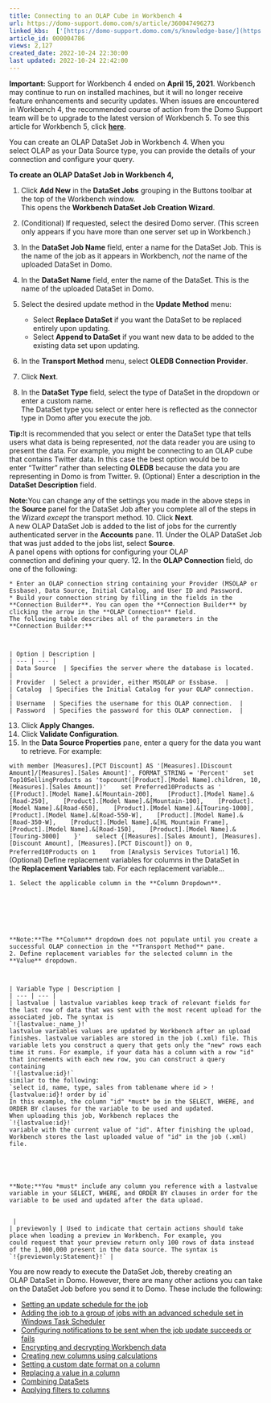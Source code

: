 ```yaml
---
title: Connecting to an OLAP Cube in Workbench 4
url: https://domo-support.domo.com/s/article/360047496273
linked_kbs:  ['[https://domo-support.domo.com/s/knowledge-base/](https://domo-support.domo.com/s/knowledge-base/)', '[https://domo-support.domo.com/s/](https://domo-support.domo.com/s/)', '[https://domo-support.domo.com/s/topic/0TO5w000000ZammGAC](https://domo-support.domo.com/s/topic/0TO5w000000ZammGAC)', '[https://domo-support.domo.com/s/topic/0TO5w000000ZaoPGAS](https://domo-support.domo.com/s/topic/0TO5w000000ZaoPGAS)', '[https://domo-support.domo.com/s/topic/0TO5w000000ZapSGAS](https://domo-support.domo.com/s/topic/0TO5w000000ZapSGAS)', '[https://domo-support.domo.com/s/article/360043437213](https://domo-support.domo.com/s/article/360043437213)', '[https://domo-support.domo.com/s/article/360046856934](https://domo-support.domo.com/s/article/360046856934)', '[https://domo-support.domo.com/s/article/360046857074](https://domo-support.domo.com/s/article/360046857074)', '[https://domo-support.domo.com/s/article/360047494393](https://domo-support.domo.com/s/article/360047494393)', '[https://domo-support.domo.com/s/article/360047501293](https://domo-support.domo.com/s/article/360047501293)', '[https://domo-support.domo.com/s/article/360046861474](https://domo-support.domo.com/s/article/360046861474)', '[https://domo-support.domo.com/s/article/360047504553](https://domo-support.domo.com/s/article/360047504553)', '[https://domo-support.domo.com/s/article/360046864274](https://domo-support.domo.com/s/article/360046864274)', '[https://domo-support.domo.com/s/article/360046861014](https://domo-support.domo.com/s/article/360046861014)', '[https://domo-support.domo.com/s/article/360046864074](https://domo-support.domo.com/s/article/360046864074)', '[https://domo-support.domo.com/s/article/360047496273](https://domo-support.domo.com/s/article/360047496273)', '[https://domo-support.domo.com/s/topic/0TO5w000000ZapSGAS/workbench-4](https://domo-support.domo.com/s/topic/0TO5w000000ZapSGAS/workbench-4)', '[https://domo-support.domo.com/s/article/360043429933](https://domo-support.domo.com/s/article/360043429933)', '[https://domo-support.domo.com/s/article/360043429953](https://domo-support.domo.com/s/article/360043429953)', '[https://domo-support.domo.com/s/article/360042925494](https://domo-support.domo.com/s/article/360042925494)', '[https://domo-support.domo.com/s/article/4408174643607](https://domo-support.domo.com/s/article/4408174643607)', '[https://domo-support.domo.com/s/article/360043429913](https://domo-support.domo.com/s/article/360043429913)', '[https://domo-support.domo.com/s/login/](https://domo-support.domo.com/s/login/)']
article_id: 000004786
views: 2,127
created_date: 2022-10-24 22:30:00
last updated: 2022-10-24 22:42:00
---
```









**Important:** Support for Workbench 4 ended on **April 15, 2021**. Workbench may continue to run on installed machines, but it will no longer receive feature enhancements and security updates. When issues are encountered in Workbench 4, the recommended course of action from the Domo Support team will be to upgrade to the latest version of Workbench 5. To see this article for Workbench 5, click [**here**](/s/article/360043437213).



You can create an OLAP DataSet Job in Workbench 4. When you select OLAP as your Data Source type, you can provide the details of your connection and configure your query.


**To create an OLAP DataSet Job in Workbench 4,**


1. Click **Add New** in the **DataSet Jobs** grouping in the Buttons toolbar at the top of the Workbench window.  
This opens the **Workbench DataSet Job Creation Wizard**.
2. (Conditional) If requested, select the desired Domo server. (This screen only appears if you have more than one server set up in Workbench.)
3. In the **DataSet Job Name** field, enter a name for the DataSet Job. This is the name of the job as it appears in Workbench, *not* the name of the uploaded DataSet in Domo.
4. In the **DataSet Name** field, enter the name of the DataSet. This is the name of the uploaded DataSet in Domo.
5. Select the desired update method in the **Update Method** menu:


	* Select **Replace DataSet** if you want the DataSet to be replaced entirely upon updating.
	* Select **Append to DataSet** if you want new data to be added to the existing data set upon updating.
6. In the **Transport Method** menu, select **OLEDB Connection Provider**.
7. Click **Next**.
8. In the **DataSet Type** field, select the type of DataSet in the dropdown or enter a custom name.  
The DataSet type you select or enter here is reflected as the connector type in Domo after you execute the job.




 


**Tip:**It is recommended that you select or enter the DataSet type that tells users what data is being represented, *not* the data reader you are using to present the data. For example, you might be connecting to an OLAP cube that contains Twitter data. In this case the best option would be to enter "Twitter" rather than selecting **OLEDB** because the data you are representing in Domo is from Twitter.
9. (Optional) Enter a description in the **DataSet Description** field.




 


**Note:**You can change any of the settings you made in the above steps in the **Source** panel for the DataSet Job after you complete all of the steps in the Wizard *except* the transport method.
10. Click **Next**.  
A new OLAP DataSet Job is added to the list of jobs for the currently authenticated server in the **Accounts** pane.
11. Under the OLAP DataSet Job that was just added to the jobs list, select **Source**.  
A panel opens with options for configuring your OLAP connection and defining your query.
12. In the **OLAP Connection** field, do one of the following:


	* Enter an OLAP connection string containing your Provider (MSOLAP or Essbase), Data Source, Initial Catalog, and User ID and Password.
	* Build your connection string by filling in the fields in the **Connection Builder**. You can open the **Connection Builder** by clicking the arrow in the **OLAP Connection** field.  
	The following table describes all of the parameters in the **Connection Builder:**
	
	
	
	| Option | Description |
	| --- | --- |
	| Data Source  | Specifies the server where the database is located.  |
	| Provider  | Select a provider, either MSOLAP or Essbase.  |
	| Catalog  | Specifies the Initial Catalog for your OLAP connection.  |
	| Username  | Specifies the username for this OLAP connection.  |
	| Password  | Specifies the password for this OLAP connection.  |
13. Click **Apply Changes.**
14. Click **Validate Configuration**.
15. In the **Data Source Properties** pane, enter a query for the data you want to retrieve. For example:  
  
`with member [Measures].[PCT Discount] AS '[Measures].[Discount Amount]/[Measures].[Sales Amount]', FORMAT_STRING = 'Percent'  
 set Top10SellingProducts as 'topcount([Product].[Model Name].children, 10, [Measures].[Sales Amount])'  
 set Preferred10Products as '  
 {[Product].[Model Name].&[Mountain-200],  
 [Product].[Model Name].&[Road-250],  
 [Product].[Model Name].&[Mountain-100],  
 [Product].[Model Name].&[Road-650],  
 [Product].[Model Name].&[Touring-1000],  
 [Product].[Model Name].&[Road-550-W],  
 [Product].[Model Name].&[Road-350-W],  
 [Product].[Model Name].&[HL Mountain Frame],  
 [Product].[Model Name].&[Road-150],  
 [Product].[Model Name].&[Touring-3000]  
 }'  
 select {[Measures].[Sales Amount], [Measures].[Discount Amount], [Measures].[PCT Discount]} on 0,  
 Preferred10Products on 1  
 from [Analysis Services Tutorial]`
16. (Optional) Define replacement variables for columns in the DataSet in the **Replacement Variables** tab. For each replacement variable...


	1. Select the applicable column in the **Column Dropdown**.
	
	
	
	
	 
	
	
	**Note:**The **Column** dropdown does not populate until you create a successful OLAP connection in the **Transport Method** pane.
	2. Define replacement variables for the selected column in the **Value** dropdown.
	
	
	
	| Variable Type | Description |
	| --- | --- |
	| lastvalue | lastvalue variables keep track of relevant fields for the last row of data that was sent with the most recent upload for the associated job. The syntax is
	`!{lastvalue:_name_}!`
	lastvalue variables values are updated by Workbench after an upload finishes. lastvalue variables are stored in the job (.xml) file. This variable lets you construct a query that gets only the "new" rows each time it runs. For example, if your data has a column with a row "id" that increments with each new row, you can construct a query containing
	`!{lastvalue:id}!`
	similar to the following:
	`select id, name, type, sales from tablename where id > !{lastvalue:id}! order by id`
	In this example, the column "id" *must* be in the SELECT, WHERE, and ORDER BY clauses for the variable to be used and updated.
	When uploading this job, Workbench replaces the
	`!{lastvalue:id}!`
	variable with the current value of "id". After finishing the upload, Workbench stores the last uploaded value of "id" in the job (.xml) file.
	
	
	
	
	
	**Note:**You *must* include any column you reference with a lastvalue variable in your SELECT, WHERE, and ORDER BY clauses in order for the variable to be used and updated after the data upload.
	
	
	 |
	| previewonly | Used to indicate that certain actions should take place when loading a preview in Workbench. For example, you could request that your preview return only 100 rows of data instead of the 1,000,000 present in the data source. The syntax is
	`!{previewonly:Statement}!` |


You are now ready to execute the DataSet Job, thereby creating an OLAP DataSet in Domo. However, there are many other actions you can take on the DataSet Job before you send it to Domo. These include the following:


* [Setting an update schedule for the job](/s/article/360046856934 "Scheduling a Job in Workbench 4")
* [Adding the job to a group of jobs with an advanced schedule set in Windows Task Scheduler](/s/article/360046857074 "Creating a Schedule Group in Workbench 4")
* [Configuring notifications to be sent when the job update succeeds or fails](/s/article/360047494393 "Setting Notifications in Workbench 4")
* [Encrypting and decrypting Workbench data](/s/article/360047501293 "Encrypting and Decrypting Workbench 4 Data")
* [Creating new columns using calculations](/s/article/360046861474 "Creating Columns in Workbench 4 Using Calculations")
* [Setting a custom date format on a column](/s/article/360047504553 "Setting a Custom Date Format on a Column in Workbench 4")
* [Replacing a value in a column](/s/article/360046864274 "Replacing a Column Value in Workbench 4")
* [Combining DataSets](/s/article/360046861014 "Combining DataSets in Workbench 4")
* [Applying filters to columns](/s/article/360046864074 "Filtering Columns in Workbench 4")
